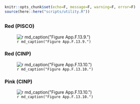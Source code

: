 ```r
knitr::opts_chunk$set(echo=F, message=F, warning=F, error=F)
source(here::here("scripts/utility.R"))
```

## {.tabset}

### Red (PISCO)

![`r md_caption("Figure App.F.13.9.")`](../img/cinms_cr/App.F.13.9.jpg)

### Red (CINP)

![`r md_caption("Figure App.F.13.10.")`](../img/cinms_cr/App.F.13.10a.Haliotis_rufescens_CINP.jpg)

### Pink (CINP)

![`r md_caption("Figure App.F.13.10.")`](../img/cinms_cr/App.F.13.10b.Haliotis_corrugata_CINP.jpg)

